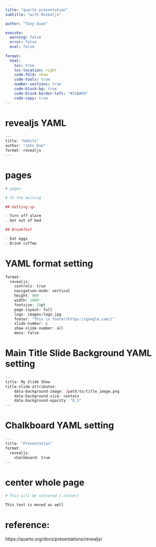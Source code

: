 ```yaml
---
title: "quarto presentation"
subtitle: "with Revealjs"

author: "Tony Duan"

execute:
  warning: false
  error: false
  eval: false
  
format:
  html:
    toc: true
    toc-location: right
    code-fold: show
    code-tools: true
    number-sections: true
    code-block-bg: true
    code-block-border-left: "#31BAE9"
    code-copy: true
---
```


# revealjs YAML

```r
---
title: "Habits"
author: "John Doe"
format: revealjs
---
```

# pages
```r
# pages

# In the morning

## Getting up

- Turn off alarm
- Get out of bed

## Breakfast

- Eat eggs
- Drink coffee
```



# YAML format setting

```r
format:
  revealjs:
    controls: true
    navigation-mode: vertical
    height: 800
    width: 1000    
    fontsize: 20pt
    page-layout: full
    logo: images/logo.jpg
    footer: "This is footer(https://google.com/)"
    slide-number: c
    show-slide-number: all
    menu: false

```

# Main Title Slide Background YAML setting

```r
---
title: My Slide Show
title-slide-attributes:
    data-background-image: /path/to/title_image.png
    data-background-size: contain
    data-background-opacity: "0.5"
---
```


# Chalkboard YAML setting

```r
---
title: "Presentation"
format:
  revealjs:
    chalkboard: true
---
```


# center whole page

```r
# This will be centered {.center}

This text is moved as well
```




# reference:
https://quarto.org/docs/presentations/revealjs/
